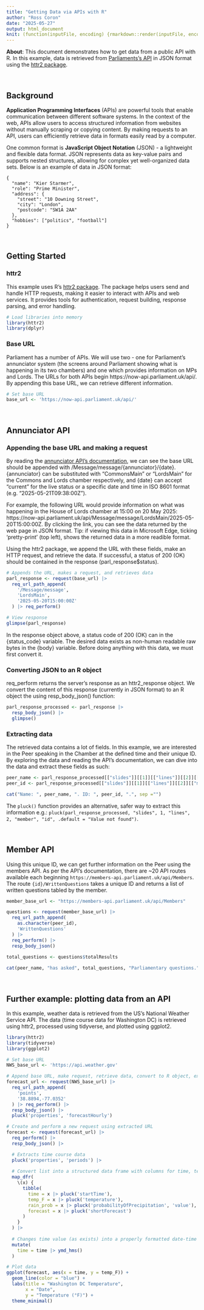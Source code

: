 ```yaml
---
title: "Getting Data via APIs with R"
author: "Ross Coron"
date: "2025-05-27"
output: html_document
knit: (function(inputFile, encoding) {rmarkdown::render(inputFile, encoding = encoding, output_file = "index.html")})
---
```



**About**: This document demonstrates how to get data from a public API with R. In this example, data is retrieved from [Parliaments's API](https://developer.parliament.uk/) in JSON format using the [httr2 package](https://httr2.r-lib.org/).

<br>

## Background

**Application Programming Interfaces** (APIs) are powerful tools that enable communication between different software systems. In the context of the web, APIs allow users to access structured information from websites without manually scraping or copying content. By making requests to an API, users can efficiently retrieve data in formats easily read by a computer. 

One common format is **JavaScript Object Notation** (JSON) - a lightweight and flexible data format. JSON represents data as key-value pairs and supports nested structures, allowing for complex yet well-organized data sets. Below is an example of data in JSON format:

```
{
  "name": "Kier Starmer",
  "role": "Prime Minister",
  "address": {
    "street": "10 Downing Street",
    "city": "London",
    "postcode": "SW1A 2AA"
  },
  "hobbies": ["politics", "football"]
}
```
<br>

## Getting Started

### httr2

This example uses R's [httr2 package](https://httr2.r-lib.org/). The package helps users send and handle HTTP requests, making it easier to interact with APIs and web services. It provides tools for authentication, request building, response parsing, and error handling.

```r

# Load libraries into memory
library(httr2)
library(dplyr)

```


### Base URL

Parliament has a number of APIs. We will use two - one for Parliament's annunciator system (the screens around Parliament showing what is happening in its two chambers) and one which provides information on MPs and Lords. The URLs for both APIs begin https://now-api.parliament.uk/api/. By appending this base URL, we can retrieve different information.

```r

# Set base URL
base_url <- 'https://now-api.parliament.uk/api/'

```

<br>

## Annunciator API

### Appending the base URL and making a request

By reading the [annunciator API's documentation](https://now-api.parliament.uk/index.html), we can see the base URL should be appended with /Message/message/{annunciator}/{date}. {annunciator} can be substituted with "CommonsMain" or "LordsMain" for the Commons and Lords chamber respectively, and {date} can accept "current" for the live status or a specific date and time in ISO 8601 format (e.g. "2025-05-21T09:38:00Z"). 

For example, the following URL would provide information on what was happening in the House of Lords chamber at 15:00 on 20 May 2025: https://now-api.parliament.uk/api/Message/message/LordsMain/2025-05-20T15:00:00Z. By clicking the link, you can see the data returned by the web page in JSON format. Tip: if viewing this data in Microsoft Edge, ticking 'pretty-print' (top left), shows the returned data in a more readible format.

Using the httr2 package, we append the URL with these fields, make an HTTP request, and retrieve the data. If successful, a status of 200 (OK) should be contained in the response (parl_response$status).

```r

# Appends the URL, makes a request, and retrieves data
parl_response <- request(base_url) |>
  req_url_path_append(
    '/Message/message',
    'LordsMain',
    '2025-05-20T15:00:00Z'
  ) |> req_perform()

# View response
glimpse(parl_response)

```
In the response object above, a status code of 200 (OK) can in the {status_code} variable. The desired data exists as non-human readable raw bytes in the {body} variable. Before doing anything with this data, we must first convert it.


### Converting JSON to an R object

req_perform returns the server's response as an httr2_response object. We convert the content of this response (currently in JSON format) to an R object the using resp_body_json() function:


```r

parl_response_processed <- parl_response |>
  resp_body_json() |>
  glimpse()

```


### Extracting data

The retrieved data contains a lot of fields. In this example, we are interested in the Peer speaking in the Chamber at the defined time and their unique ID. By exploring the data and reading the API's documentation, we can dive into the data and extract these fields as such:

```r
peer_name <- parl_response_processed[["slides"]][[1]][["lines"]][[2]][["member"]][["nameFullTitle"]]
peer_id <- parl_response_processed[["slides"]][[1]][["lines"]][[2]][["member"]][["id"]]

cat("Name: ", peer_name, ". ID: ", peer_id, ".", sep ="")

```

The `pluck()` function provides an alternative, safer way to extract this information e.g.: `pluck(parl_response_processed, "slides", 1, "lines", 2, "member", "id", .default = "Value not found")`.


<br>

## Member API

Using this unique ID, we can get further information on the Peer using the members API. As per the API's documentation, there are ~20 API routes available each beginning `https://members-api.parliament.uk/api/Members`. The route `{id}/WrittenQuestions` takes a unique ID and returns a list of written questions tabled by the member.

```r

member_base_url <- "https://members-api.parliament.uk/api/Members"

questions <- request(member_base_url) |>
  req_url_path_append(
    as.character(peer_id), 
    'WrittenQuestions'
  ) |>
  req_perform() |>
  resp_body_json() 

total_questions <- questions$totalResults
  
cat(peer_name, "has asked", total_questions, "Parliamentary questions.")

```
<br>

## Further example: plotting data from an API

In this example, weather data is retrieved from the US's National Weather Service API. The data (time course data for Washington DC) is retrieved using httr2, processed using tidyverse, and plotted using ggplot2.

```r

library(httr2)
library(tidyverse)
library(ggplot2)

# Set base URL
NWS_base_url <- 'https://api.weather.gov'

# Append base URL, make request, retrieve data, convert to R object, extract URL
forecast_url <- request(NWS_base_url) |>
  req_url_path_append(
    'points',
    '38.8894,-77.0352'
  ) |> req_perform() |>
  resp_body_json() |>
  pluck('properties', 'forecastHourly')

# Create and perform a new request using extracted URL
forecast <- request(forecast_url) |>
  req_perform() |>
  resp_body_json() |>

  # Extracts time course data
  pluck('properties', 'periods') |>
  
  # Convert list into a structured data frame with columns for time, temp, etc.
  map_dfr(
    \(x) {
      tibble(
        time = x |> pluck('startTime'),
        temp_F = x |> pluck('temperature'),
        rain_prob = x |> pluck('probabilityOfPrecipitation', 'value'),
        forecast = x |> pluck('shortForecast')
      )
    }
  ) |>
  
  # Changes time value (as exists) into a properly formatted date-time object
  mutate(
    time = time |> ymd_hms()
  )

# Plot data
ggplot(forecast, aes(x = time, y = temp_F)) +
  geom_line(color = "blue") +
  labs(title = "Washington DC Temperature",
       x = "Date",
       y = "Temperature (°F)") +
  theme_minimal()
```


